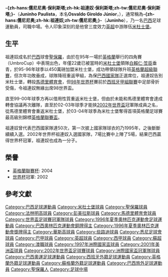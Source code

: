 {{不是|儒尼尼奥·佩南布卡诺|祖連奴·比南布肯奴}}

{{noteTA
|T=zh-hans:儒尼尼奥·保利斯塔;zh-hk:祖連奴·保利斯塔;zh-tw:儒尼尼奧·保利斯塔;
|G1=足球
}}
{{Football player infobox
| playername = -{zh-hans:儒尼尼奥;zh-hk:祖連奴;zh-tw:儒尼尼奧;}-<br />Juninho
| image = 
| fullname = 奧斯華度·芝魯杜·祖利亞
| englishfullname = Osvaldo Giroldo Júnior
|         dateofbirth = {{birth date and age|1973|2|22}}
| cityofbirth = [[聖保羅|聖保羅]]
| countryofbirth = [[巴西|巴西]]
|              height = {{height|m=1.65}}
| nickname = -{zh-hans:儒尼尼奥;zh-hk:祖連奴;zh-tw:儒尼尼奧;}-（Juninho）
| position = [[中場|中場]]
| currentclub = 
| clubnumber = 
| youthyears = 1992-93
| youthclubs = [[伊圖諾足球會|伊圖阿諾]]
| years = 1993-95<br /> 1995-97<br /> 1997-02<br /> 1999-00<br /> 2000-01<br /> 2002-02<br /> 2002-04<br /> 2004-05<br />2005-06<br />2007<br /> 2007-2008<br /> 2010
| clubs = [[聖保羅足球會|聖保羅]]<br /> [[米杜士堡|米杜士堡]]<br /> [[馬德里體育會|馬德里體育會]]<br /> [[米德尔斯堡足球俱乐部|→米杜士堡]]<br /> [[華斯高足球會|→華斯高]]<br /> [[法林明高競賽會|→法林明高]]<br /> [[米德尔斯堡足球俱乐部|米杜士堡]]<br /> [[些路迪|些路迪]]<br /> [[彭美拉斯|彭美拉斯]]<br /> [[法林明高|法林明高]]<br /> [[悉尼足球俱乐部|悉尼FC]]<br /> [[伊圖諾足球會|伊圖諾]]
| caps(goals) = 43 (2)<br /> 56 (14)<br /> 55 (14)<br /> 24 (4)<br /> 37 (8)<br /> 28 (14)<br /> 41 (11)<br /> 9 (1)<br /> 56 (16)<br /> 0 (0)<br /> 14 (0)<br /> 2 (2)
| nationalyears = 1995-03
| nationalteam = [[巴西國家足球隊|巴西]]
| nationalcaps(goals) = 50 (5)<ref>[http://www.sambafoot.com/en/players/36_Juninho_Paulista.html {{Wayback|url=http://www.sambafoot.com/en/players/36_Juninho_Paulista.html |date=20200919001038 }} Juninho caps at SambaFoot.com</ref>
| pcupdate = 15:48, 2006.11.14 (UTC)
| ntupdate = 15:48, 2006.11.14 (UTC)
}}
{{MedalTop}}
{{MedalCountry|{{BRA}}}}
{{MedalSport | 男子[[足球|足球]]}}
{{MedalBronze | [[1996年夏季奧林匹克運動會|1996年亞特蘭大]] | [[1996年夏季奧林匹克運動會足球比賽|隊際]]}}
{{MedalBottom}}

'''-{zh-hans:儒尼尼奥·保利斯塔;zh-hk:祖連奴·保利斯塔;zh-tw:儒尼尼奧·保利斯塔;}-'''（'''Juninho Paulista'''，本名'''Osvaldo Giroldo Júnior'''，{{bd|1973年|2月22日|catIdx=Juninho Paulista}}），通常稱為'''-{zh-hans:儒尼尼奥;zh-hk:祖連奴;zh-tw:儒尼尼奧;}-'''（'''Juninho'''），乃一名[[巴西|巴西]]足球運動員，司職中場。令人印象深刻的是他曾三度效力[[英超|英超]]中游隊伍[[米杜士堡|米杜士堡]]。

== 生平 ==
祖連奴成名於[[巴西|巴西]]球會[[聖保羅|聖保羅]]，由於在95年一場於[[英格蘭|英格蘭]]舉行的四角賽（UmbroCup）中表現出色，年僅22歲已被當時的[[米杜士堡|米杜士堡]]領隊[[白賴仁·笠臣|白賴仁·笠臣]]垂青，於95-96年球季以450萬磅加盟米杜士堡，成功帶領球隊升班[[英格蘭超級聯賽|英格蘭超級聯賽]]，但次年功敗垂成，球隊降班重返甲組，為保[[巴西國家足球隊|巴西國家隊]]正選席位，祖連奴告別米杜士堡，轉投[[馬德里體育會|馬德里體育會]]，但[[1998年世界盃足球賽|98年世界杯]]賽前於[[西班牙甲組聯賽|西班牙甲組聯賽]]中足部骨折受傷，令祖連奴無緣出席98世界盃。

直至99-00年球季方再以借用性質重返米杜士堡，但由於未能和馬德里體育會達成轉會協議再次離隊，直至於02-03年球季才能挾[[2002年世界盃|2002年世界盃]]冠軍隊成員之名，從馬德里體育會重返米杜士堡，於03-04年球季為米杜士堡奪得首項英格蘭足球賽最高級別錦標[[英格蘭聯賽盃|英格蘭聯賽盃]]。

祖連奴曾代表巴西國家隊達50次，第一次披上國家隊球衣的乃1995年，之後斷斷續續入選。2002年世界杯祖連奴入選國家隊，7場比賽中上陣了5場，結果巴西贏得世界杯冠軍，祖連奴也成為一分子。

== 榮譽 ==
* [[英格蘭聯賽杯|英格蘭聯賽杯]]: 2004
* [[世界杯|世界杯]]冠軍: 2002

== 參考文獻 ==
{{reflist}}

{{2002年世界盃足球賽巴西參賽名單}}
{{英格兰足球超级联赛赛季最佳球员}}

{{DEFAULTSORT:Juninho Paulista}}
[[Category:巴西足球運動員|Category:巴西足球運動員]]
[[Category:米杜士堡球員|Category:米杜士堡球員]]
[[Category:聖保羅球員|Category:聖保羅球員]]
[[Category:法林明高球員|Category:法林明高球員]]
[[Category:彭美拉斯球員|Category:彭美拉斯球員]]
[[Category:馬德里體育會球員|Category:馬德里體育會球員]]
[[Category:世界盃足球賽冠軍隊球員|Category:世界盃足球賽冠軍隊球員]]
[[Category:1996年夏季奧林匹克運動會足球運動員|Category:1996年夏季奧林匹克運動會足球運動員]]
[[Category:巴西奧林匹克運動會銅牌得主|Category:巴西奧林匹克運動會銅牌得主]]
[[Category:1996年夏季奧林匹克運動會獎牌得主|Category:1996年夏季奧林匹克運動會獎牌得主]]
[[Category:華斯高球員|Category:華斯高球員]]
[[Category:些路迪球員|Category:些路迪球員]]
[[Category:悉尼足球會球員|Category:悉尼足球會球員]]
[[Category:巴甲球員|Category:巴甲球員]]
[[Category:英超球員|Category:英超球員]]
[[Category:西甲球員|Category:西甲球員]]
[[Category:蘇超球員|Category:蘇超球員]]
[[Category:澳職球員|Category:澳職球員]]
[[Category:1997年洲際國家盃球員|Category:1997年洲際國家盃球員]]
[[Category:2001年美洲盃球員|Category:2001年美洲盃球員]]
[[Category:2002年世界盃足球賽球員|Category:2002年世界盃足球賽球員]]
[[Category:洲際國家盃冠軍隊球員|Category:洲際國家盃冠軍隊球員]]
[[Category:巴西奧運足球運動員|Category:巴西奧運足球運動員]]
[[Category:西班牙外籍足球運動員|Category:西班牙外籍足球運動員]]
[[Category:英格蘭外籍足球運動員|Category:英格蘭外籍足球運動員]]
[[Category:蘇格蘭外籍足球運動員|Category:蘇格蘭外籍足球運動員]]
[[Category:巴西旅外足球運動員|Category:巴西旅外足球運動員]]
[[Category:聖保羅人|Category:聖保羅人]]
[[Category:足球中場|Category:足球中場]]